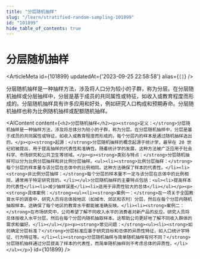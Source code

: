 ```yaml
---
title: "分层随机抽样"
slug: "/learn/stratified-random-sampling-101899"
id: "101899"
hide_table_of_contents: true
---
```



# 分层随机抽样

<ArticleMeta id={101899} updatedAt={'2023-09-25 22:58:58'} alias={`[]`} />
<div className='border-solid border-b border-t-0 my-4 border-[var(--ifm-color-gray-300)]' />

分层随机抽样是一种抽样方法，涉及将人口分为较小的子群，称为分层。在分层随机抽样或分层抽样中，分层是基于成员的共同属性或特征，如收入或教育程度而形成的。分层随机抽样具有许多应用和好处，例如研究人口构成和预期寿命。分层随机抽样也称为比例随机抽样或配额随机抽样。

<AIContent content={`<h2>分层随机抽样</h2><p><strong>定义：</strong>分层随机抽样是一种抽样方法，涉及将总体分为较小的子群，称为分层。在分层随机抽样中，分层是基于成员的共同属性或特征，如收入或教育程度而形成的。每个分层内的样本是通过随机抽样选出的。</p><p><strong>起源：</strong>分层随机抽样的概念起源于统计学，最早在 20 世纪初被提出，用于提高抽样的代表性和准确性。随着统计学的发展，这种方法被广泛应用于社会科学、市场研究和公共卫生等领域。</p><p><strong>类别与特点：</strong>分层随机抽样可以分为比例分层抽样和非比例分层抽样。<ul><li><strong>比例分层抽样：</strong>每个分层的样本量与该分层在总体中的比例相同。这种方法确保了样本的代表性。</li><li><strong>非比例分层抽样：</strong>每个分层的样本量不一定与该分层在总体中的比例相同，通常用于特定研究目的。</li></ul>分层随机抽样的主要特点包括：<ul><li>提高样本的代表性</li><li>减少抽样误差</li><li>适用于异质性较大的总体</li></ul></p><p><strong>具体案例：</strong><ul><li><strong>案例一：</strong>在一项关于全国教育水平的调查中，研究人员将总体按地区（如城市、郊区和农村）分层，然后在每个分层内随机抽取样本。这确保了每个地区的教育水平都能被准确反映。</li><li><strong>案例二：</strong>在市场研究中，公司希望了解不同收入水平的消费者对新产品的反应。研究人员将总体按收入水平分层，然后在每个分层内随机抽取样本。这帮助公司更好地了解不同收入群体的需求和偏好。</li></ul></p><p><strong>常见问题：</strong><ul><li><strong>如何确定分层标准？</strong>分层标准应基于研究目标和总体的异质性特征，如人口统计学特征、行为特征等。</li><li><strong>分层随机抽样与简单随机抽样有何不同？</strong>分层随机抽样通过分层提高了样本的代表性，而简单随机抽样则不考虑总体的异质性。</li></ul></p>`} id={101899} />
